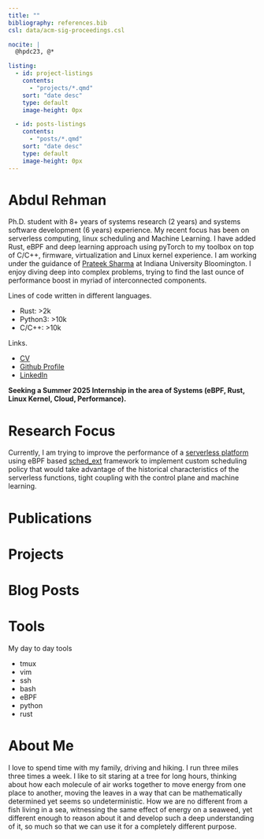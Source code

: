 ```yaml
---
title: ""
bibliography: references.bib
csl: data/acm-sig-proceedings.csl

nocite: |
  @hpdc23, @*

listing:
  - id: project-listings
    contents: 
      - "projects/*.qmd"
    sort: "date desc"
    type: default
    image-height: 0px

  - id: posts-listings
    contents: 
      - "posts/*.qmd"
    sort: "date desc"
    type: default
    image-height: 0px
---
```


# Abdul Rehman

Ph.D. student with 8+ years of systems research (2 years) and systems software development (6 years) experience. 
My recent focus has been on serverless computing, linux scheduling and Machine Learning. 
I have added Rust, eBPF and deep learning approach using pyTorch to my toolbox on top of C/C++, firmware, virtualization and Linux kernel experience. 
I am working under the guidance of [Prateek Sharma](https://cgi.luddy.indiana.edu/~prateeks) at Indiana University Bloomington.
I enjoy diving deep into complex problems, trying to find the last ounce of performance boost in myriad of interconnected components. 

Lines of code written in different languages. 

  * Rust: >2k   
  * Python3: >10k  
  * C/C++: >10k   

Links.

  * [CV](./data/resume.pdf)
  * [Github Profile](https://github.com/abrehman94)
  * [LinkedIn](https://www.linkedin.com/in/abdulrehman010/)
<!--
  * [Google Scholar Profile](https://scholar.google.com/citations?user=8LD5hmQAAAAJ&hl=en&oi=sra)
-->


**Seeking a Summer 2025 Internship in the area of Systems (eBPF, Rust, Linux Kernel, Cloud, Performance).**

# Research Focus

Currently, I am trying to improve the performance of a 
[serverless platform](https://github.com/COS-IN/iluvatar-faas) 
using eBPF based [sched_ext](https://github.com/sched-ext/scx) framework to implement custom scheduling policy that would 
take advantage of the historical characteristics of the serverless functions, tight coupling with the control plane and 
machine learning. 

# Publications 

::: {#refs}
:::

# Projects

::: {#project-listings}
:::

# Blog Posts

::: {#posts-listings}
:::

# Tools

My day to day tools  

  * tmux
  * vim
  * ssh 
  * bash 
  * eBPF 
  * python
  * rust  

# About Me 

I love to spend time with my family, driving and hiking.
I run three miles three times a week.
I like to sit staring at a tree for long hours, thinking about how each molecule of air works together to move energy from one place to another, moving the leaves in a way that can be mathematically determined yet seems so undeterministic.
How we are no different from a fish living in a sea, witnessing the same effect of energy on a seaweed, yet different enough to reason about it and develop such a deep understanding of it, so much so that we can use it for a completely different purpose.
